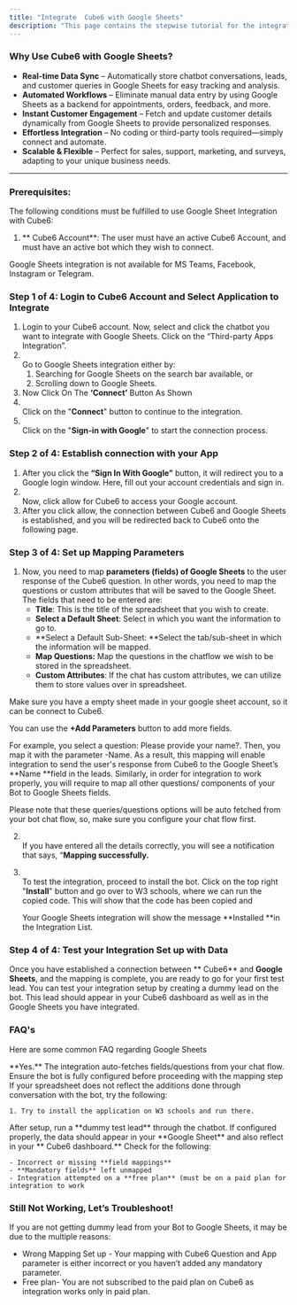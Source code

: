 ```yaml
---
title: "Integrate  Cube6 with Google Sheets"
description: "This page contains the stepwise tutorial for the integration of Google Sheets with  Cube6"
---
```


### **Why Use  Cube6 with Google Sheets?**

- **Real-time Data Sync** – Automatically store chatbot conversations, leads, and customer queries in Google Sheets for easy tracking and analysis.
- **Automated Workflows** – Eliminate manual data entry by using Google Sheets as a backend for appointments, orders, feedback, and more.
- **Instant Customer Engagement** – Fetch and update customer details dynamically from Google Sheets to provide personalized responses.
- **Effortless Integration** – No coding or third-party tools required—simply connect and automate.
- **Scalable & Flexible** – Perfect for sales, support, marketing, and surveys, adapting to your unique business needs.

---

### **Prerequisites:**

The following conditions must be fulfilled to use Google Sheet Integration with  Cube6:

1. ** Cube6 Account**: The user must have an active  Cube6 Account, and must have an active bot which they wish to connect.

<Info>
  Google Sheets integration is not available for MS Teams, Facebook, Instagram or Telegram.
</Info>

### **Step 1 of 4: Login to  Cube6 Account and Select Application to Integrate**

1. Login to your  Cube6 account. Now, select and click the chatbot you want to integrate with Google Sheets. Click on the “Third-party Apps Integration”.
2. \
   Go to Google Sheets integration either by:
   1. Searching for Google Sheets on the search bar available, or
   2. Scrolling down to Google Sheets.
3. Now Click On The **‘Connect’** Button As Shown
4. \
   Click on the "**Connect**" button to continue to the integration.
5. \
   Click on the "**Sign-in with Google**" to start the connection process.

### **Step 2 of 4: Establish connection with your App**

1. After you click the **“Sign In With Google”** button, it will redirect you to a Google login window. Here, fill out your account credentials and sign in.
2. \
   Now, click allow for  Cube6 to access your Google account.
3. After you click allow, the connection between  Cube6 and Google Sheets is established, and you will be redirected back to  Cube6 onto the following page.

### **Step 3 of 4: Set up Mapping Parameters**

1. Now, you need to map **parameters (fields) of Google Sheets** to the user response of the  Cube6 question. In other words, you need to map the questions or custom attributes that will be saved to the Google Sheet. The fields that need to be entered are:
   - **Title**: This is the title of the spreadsheet that you wish to create.
   - **Select a Default Sheet**: Select in which you want the information to go to.
   - **Select a Default Sub-Sheet: **Select the tab/sub-sheet in which the information will be mapped.
   - **Map Questions:** Map the questions in the chatflow we wish to be stored in the spreadsheet.
   - **Custom Attributes**: If the chat has custom attributes, we can utilize them to store values over in spreadsheet.

<Warning>
  Make sure you have a empty sheet made in your google sheet account, so it can be connect to  Cube6.
</Warning>

You can use the **\+Add Parameters** button to add more fields.

For example, you select a question: Please provide your name?. Then, you map it with the parameter -Name. As a result, this mapping will enable integration to send the user's response from  Cube6 to the Google Sheet’s **Name **field in the leads. Similarly, in order for integration to work properly, you will require to map all other questions/ components of your Bot to Google Sheets fields.

<Info>
  Please note that these queries/questions options will be auto fetched from your bot chat flow, so, make sure you configure your chat flow first.
</Info>

2. \
   If you have entered all the details correctly, you will see a notification that says, “**Mapping successfully.**
3. \
   To test the integration, proceed to install the bot. Click on the top right "**Install**" button and go over to W3 schools, where we can run the copied code. This will show that the code has been copied and

   <Info>
     Your Google Sheets integration will show the message **Installed **in the Integration List.
   </Info>

### **Step 4 of 4: Test your Integration Set up with Data**

Once you have established a connection between ** Cube6** and **Google Sheets**, and the mapping is complete, you are ready to go for your first test lead. You can test your integration setup by creating a dummy lead on the bot. This lead should appear in your  Cube6 dashboard as well as in the Google Sheets you have integrated.

### **FAQ's**

Here are some common FAQ regarding Google Sheets

<AccordionGroup>
  <Accordion title="Do I need to setup my chatflow before mapping?">
    **Yes.** The integration auto-fetches fields/questions from your chat flow. Ensure the bot is fully configured before proceeding with the mapping step
  </Accordion>
  <Accordion title="What if my bot is not reflecting changes?">
    If your spreadsheet does not reflect the additions done through conversation with the bot, try the following:

    1. Try to install the application on W3 schools and run there.
  </Accordion>
  <Accordion title="How can I test whether my integration is working?">
    After setup, run a **dummy test lead** through the chatbot. If configured properly, the data should appear in your **Google Sheet** and also reflect in your ** Cube6 dashboard.**
  </Accordion>
  <Accordion title="What if my test data doesnt appear in sheets?">
    Check for the following:

    - Incorrect or missing **field mappings**
    - **Mandatory fields** left unmapped
    - Integration attempted on a **free plan** (must be on a paid plan for integration to work
  </Accordion>
</AccordionGroup>

### **Still Not Working, Let’s Troubleshoot\!**

If you are not getting dummy lead from your Bot to Google Sheets, it may be due to the multiple reasons:

- Wrong Mapping Set up - Your mapping with  Cube6 Question and App parameter is either incorrect or you haven’t added any mandatory parameter.
- Free plan- You are not subscribed to the paid plan on  Cube6 as integration works only in paid plan.

 